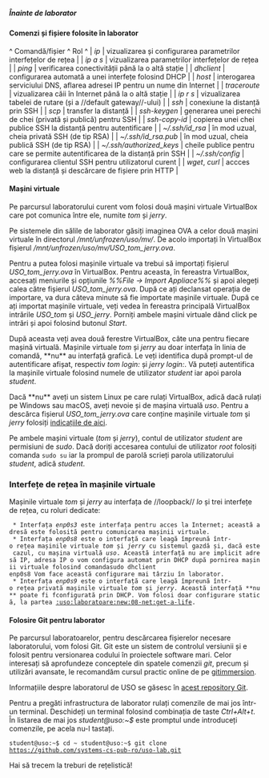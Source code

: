 ===== Înainte de laborator =====

==== Comenzi și fișiere folosite în laborator ====

^ Comandă/fișier ^ Rol ^
| ''ip'' | vizualizarea și configurarea parametrilor interfețelor de rețea |
| ''ip a s'' | vizualizarea parametrilor interfețelor de rețea |
| ''ping'' | verificarea conectivității până la o altă stație |
| ''dhclient'' | configurarea automată a unei interfețe folosind DHCP |
| ''host'' | interogarea serviciului DNS, aflarea adresei IP pentru un nume din Internet |
| ''traceroute'' | vizualizarea căii în Internet până la o altă stație |
| ''ip r s'' | vizualizarea tabelei de rutare (și a //default gateway//-ului) |
| ''ssh'' | conexiune la distanță prin SSH |
| ''scp'' | transfer la distanță |
| ''ssh-keygen'' | generarea unei perechi de chei (privată și publică) pentru SSH |
| ''ssh-copy-id'' | copierea unei chei publice SSH la distanță pentru autentificare |
| ''~/.ssh/id_rsa'' | în mod uzual, cheia privată SSH (de tip RSA) |
| ''~/.ssh/id_rsa.pub'' | în mod uzual, cheia publică SSH (de tip RSA) |
| ''~/.ssh/authorized_keys'' | cheile publice pentru care se permite autentificarea de la distanță prin SSH |
| ''~/.ssh/config'' | configurarea clientul SSH pentru utilizatorul curent |
| ''wget'', ''curl'' | accces web la distanță și descărcare de fișiere prin HTTP |


==== Mașini virtuale ====

Pe parcursul laboratorului curent vom folosi două mașini virtuale VirtualBox care pot comunica între ele, numite ''tom'' și ''jerry''.

Pe sistemele din sălile de laborator găsiți imaginea OVA a celor două mașini virtuale în directorul ''/mnt/unfrozen/uso/mv/''. De acolo importați în VirtualBox fișierul ''/mnt/unfrozen/uso/mv/USO_tom_jerry.ova''.

Pentru a putea folosi mașinile virtuale va trebui să importați fișierul ''USO_tom_jerry.ova'' în VirtualBox. Pentru aceasta, în fereastra VirtualBox, accesați meniurile și opțiunile ''%%File -> Import Appliace%%'' și apoi alegeți calea către fișierul ''USO_tom_jerry.ova''. După ce ați declansat operația de importare, va dura câteva minute să fie importate mașinile virtuale. După ce ați importat mașinile virtuale, veți vedea în fereastra principală VirtualBox intrările ''USO_tom'' și ''USO_jerry''. Porniți ambele mașini virtuale dând click pe intrări și apoi folosind butonul ''Start''.

După aceasta veți avea două ferestre VirtualBox, câte una pentru fiecare mașină virtuală. Mașinile virtuale ''tom'' și ''jerry'' au doar interfața în linia de comandă, **nu** au interfață grafică. Le veți identifica după prompt-ul de autentificare afișat, respectiv ''tom login:'' și ''jerry login:''. Vă puteți autentifica la mașinile virtuale folosind numele de utilizator ''student'' iar apoi parola ''student''.

<note>
Dacă **nu** aveți un sistem Linux pe care rulați VirtualBox, adică dacă rulați pe Windows sau macOS, aveți nevoie și de mașina virtuală ''uso''. Pentru a descărca fișierul ''USO_tom_jerry.ova'' care conține mașinile virtuale ''tom'' și ''jerry'' folosiți [[:uso:resurse:mv#masini_virtuale_carte_si_laborator|indicațiile de aici]].
</note>

<note tip>
Pe ambele mașini virtuale (''tom'' și ''jerry''), contul de utilizator ''student'' are permisiuni de ''sudo''. Dacă doriți accesarea contului de utilizator ''root'' folosiți comanda
<code>
sudo su
</code>
iar la prompul de parolă scrieți parola utilizatorului ''student'', adică ''student''.
</note>

=== Interfețe de rețea în mașinile virtuale ===

Mașinile virtuale ''tom'' și ''jerry'' au interfața de //loopback// ''lo'' și trei interfețe de rețea, cu roluri dedicate:
  * Interfața ''enp0s3'' este interfața pentru acces la Internet; această adresă este folosită pentru comunicarea mașinii virtuale.
  * Interfața ''enp0s8'' este o interfață care leagă împreună într-o rețea mașinile virtuale ''tom'' și ''jerry'' cu sistemul gazdă și, dacă este cazul, cu mașina virtuală ''uso''. Această interfață nu are implicit adresă IP, adresa IP o vom configura automat prin DHCP după pornirea mașinii virtuale folosind comanda<code>
sudo dhclient enp0s8
</code> Vom face această configurare mai târziu în laborator.
  * Interfața ''enp0s9'' este o interfață care leagă împreună într-o rețea privată mașinile virtuale ''tom'' și ''jerry''. Această interfață **nu** poate fi fconfigurată prin DHCP. Vom folosi doar configurare statică, la partea [[:uso:laboratoare:new:08-net:get-a-life]].


==== Folosire Git pentru laborator ====

Pe parcursul laboratoarelor, pentru descărcarea fișierelor necesare laboratorului, vom folosi Git. Git este un sistem de controlul versiunii și e folosit pentru versionarea codului în proiectele software mari. Celor interesați să aprofundeze conceptele din spatele comenzii ''git'', precum și utilizări avansate, le recomandăm cursul practic online de pe [[http://gitimmersion.com/|gitimmersion]].

Informațiile despre laboratorul de USO se găsesc în [[https://github.com/systems-cs-pub-ro/uso-lab|acest repository Git]].

<note important>
Pentru a pregăti infrastructura de laborator rulați comenzile de mai jos într-un terminal. Deschideți un terminal folosind combinația de taste ''Ctrl+Alt+t''. În listarea de mai jos ''student@uso:~$'' este promptul unde introduceți comenzile, pe acela nu-l tastați.

<code>
student@uso:~$ cd ~
student@uso:~$ git clone https://github.com/systems-cs-pub-ro/uso-lab.git
</code>

</note>

Hai să trecem la treburi de rețelistică!
